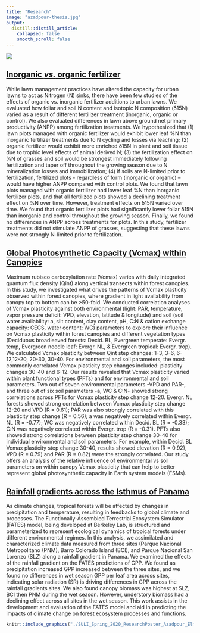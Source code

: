 ```yaml
---
title: "Research"
image: "azadpour-thesis.jpg"
output: 
  distill::distill_article:
    collapsed: false
    smooth_scroll: false
---
```

![](azadpour-thesis.jpg)

## [Inorganic *vs.* organic fertilizer](https://collections.lib.utah.edu/ark:/87278/s6bk7290)

<left>
While lawn management practices have altered the capacity for urban lawns to act as Nitrogen (N)
sinks, there have been few studies of the effects of organic vs. inorganic fertilizer additions to
urban lawns. We evaluated how foliar and soil N content and isotopic N composition (δ15N) varied as a result of different fertilizer treatment (inorganic, organic or control). We also evaluated differences in lawn above ground net primary productivity (ANPP) among fertilization treatments. We hypothesized that (1) lawn plots managed with organic fertilizer would exhibit lower leaf %N than inorganic fertilizer treatments due to N cycling and losses via leaching; (2) organic fertilizer would exhibit more enriched δ15N in plant and soil tissue due to trophic level effects of animal derived N; (3) the fertilization effect on %N of grasses and soil would be strongest immediately following fertilization and taper off throughout the growing season due to N mineralization losses and immobilization; (4) if soils are N-limited prior to fertilization, fertilized plots - regardless of form (inorganic or organic) -- would have higher ANPP compared with control plots. We found that lawn plots managed with organic fertilizer had lower leaf %N than inorganic fertilizer plots, and that all fertilized plots showed a declining treatment effect on %N over time. However, treatment effects on δ15N varied over time. We found that organic fertilizer plots had significantly lower foliar δ15N than inorganic and control throughout the growing season. Finally, we found no differences in ANPP across treatments for plots. In this study, fertilizer treatments did not stimulate ANPP of grasses, suggesting that these lawns were not strongly N-limited prior to fertilization.

</left>

## [Global Photosynthetic Capacity (Vcmax) within Canopies](https://agu-do03.confex.com/agu/fm19/meetingapp.cgi/Paper/500362)

Maximum rubisco carboxylation rate (Vcmax) varies with daily integrated quantum flux density (Qint) along vertical transects within forest canopies. In this study, we investigated what drives the patterns of Vcmax plasticity observed within forest canopies, where gradient in light availability from canopy top to bottom can be >50-fold. We conducted correlation analyses of Vcmax plasticity against both environmental (light: PAR, temperature, vapor pressure deficit: VPD, elevation, latitude & longitude) and soil (soil water availability: a, silt content, clay content, pH, C:N & cation exchange capacity: CECS, water content: WC) parameters to explore their influence on Vcmax plasticity within forest canopies and different vegetation types (Deciduous broadleaved forests: Decid. BL, Evergreen temperate: Evergr. temp, Evergreen needle leaf: Evergr. NL, & Evergreen tropical: Evergr. trop). We calculated Vcmax plasticity between Qint step changes: 1-3, 3-6, 6-12,12-20, 20-30, 30-40. For environmental and soil parameters, the most commonly correlated Vcmax plasticity step changes included: plasticity changes 30-40 and 6-12. Our results revealed that Vcmax plasticity varied within plant functional types (PFTs) and for environmental and soil parameters. Two out of seven environmental parameters -VPD and PAR-, and three out of six soil parameters -a, WC & C:N- showed strong correlations across PFTs for Vcmax plasticity step change 12-20. Evergr. NL forests showed strong correlation between Vcmax plasticity step change 12-20 and VPD (R = 0.61); PAR was also strongly correlated with this plasticity step change (R = 0.56); a was negatively correlated within Evergr. NL (R = -0.77); WC was negatively correlated within Decid. BL (R = -0.33); C:N was negatively correlated within Evergr. trop (R = -0.31). PFTs also showed strong correlations between plasticity step change 30-40 for individual environmental and soil parameters. For example, within Decid. BL Vcmax plasticity step change 30-40, results showed elevation (R = 0.92), VPD (R = 0.79) and PAR (R = 0.82) were the strongly correlated. Our study offers an analysis of the relative influence of environmental vs soil parameters on within canopy Vcmax plasticity that can help to better represent global photosynthetic capacity in Earth system models (ESMs).


## [Rainfall gradients across the Isthmus of Panama](https://www.osti.gov/dataexplorer/biblio/dataset/1633769)

As climate changes, tropical forests will be affected by changes in precipitation and temperature, resulting in feedbacks to global climate and processes. The Functionally-Assembled Terrestrial Ecosystem Simulator (FATES) model, being developed at Berkeley Lab, is structured and parameterized to represent ecological dynamics of tropical forests under different environmental regimes. In this analysis, we assimilated and characterized climate data measured from three sites (Parque Nacional Metropolitano (PNM), Barro Colorado Island (BCI), and Parque Nacional San Lorenzo (SLZ) along a rainfall gradient in Panama. We examined the effects of the rainfall gradient on the FATES predictions of GPP. We found as precipitation increased GPP increased between the three sites, and we found no differences in wet season GPP per leaf area across sites, indicating solar radiation (SR) is driving differences in GPP across the rainfall gradients sites. We also found canopy biomass was highest at SLZ, BCI then PNM during the wet season. However, understory biomass had a declining effect across all sites in the wet season. This work assists in the development and evaluation of the FATES model and aid in predicting the impacts of climate change on forest ecosystem processes and functions.

```r
knitr::include_graphics("./SULI_Spring_2020_ResearchPoster_Azadpour_Elmera.pdf")
```
